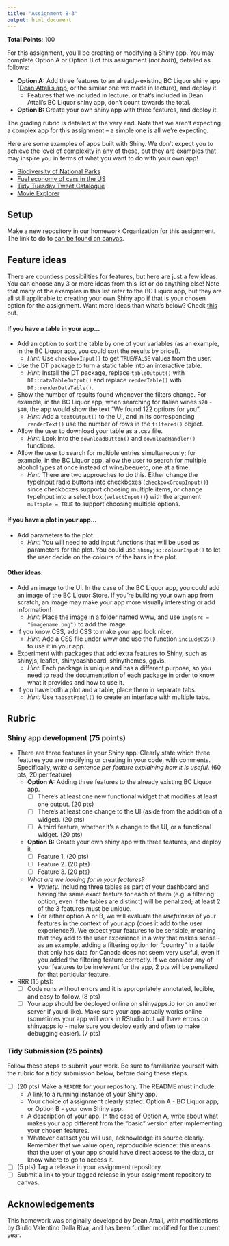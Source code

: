 ```yaml
---
title: "Assignment B-3"
output: html_document
---
```


__Total Points__: 100

For this assignment, you'll be creating or modifying a Shiny app. You may complete Option A or Option B of this assignment (*not both*), detailed as follows:

+ **Option A:** Add three features to an already-existing BC Liquor shiny app ([Dean Attali's app](https://deanattali.com/blog/building-shiny-apps-tutorial/), or the similar one we made in lecture), and deploy it.
    - Features that we included in lecture, or that's included in Dean Attali's BC Liquor shiny app, don't count towards the total. 
+ **Option B:** Create your own shiny app with three features, and deploy it.

The grading rubric is detailed at the very end. Note that we aren't expecting a complex app for this assignment -- a simple one is all we're expecting.

Here are some examples of apps built with Shiny. We don't expect you to achieve the level of complexity in any of these, but they are examples that may inspire you in terms of what you want to do with your own app!

+ [Biodiversity of National Parks](https://abenedetti.shinyapps.io/bioNPS/?_ga=2.2513072.1250661063.1604984182-1784159993.1567907747)
+ [Fuel economy of cars in the US](https://jgassen.shinyapps.io/expand_fuel_economy/?_ga=2.232610335.1250661063.1604984182-1784159993.1567907747)
+ [Tidy Tuesday Tweet Catalogue](https://nsgrantham.shinyapps.io/tidytuesdayrocks/?_ga=2.224403354.1250661063.1604984182-1784159993.1567907747)
+ [Movie Explorer](http://shiny.rstudio-staging.com/gallery/movie-explorer.html)

## Setup 

Make a new repository in our homework Organization for this assignment. The link to do to [can be found on canvas](https://canvas.ubc.ca/courses/80817/pages/assignment-b-3-create-a-repository).

## Feature ideas 

There are countless possibilities for features, but here are just a few ideas. You can choose any 3 or more ideas from this list or do anything else! Note that many of the examples in this list refer to the BC Liquor app, but they are all still applicable to creating your own Shiny app if that is your chosen option for the assignment. Want more ideas than what's below? Check [this](https://rstudio.github.io/shiny/tutorial/#welcome) out.

#### If you have a table in your app...

+ Add an option to sort the table by one of your variables (as an example, in the BC Liquor app, you could sort the results by price!). 
  + *Hint:* Use `checkboxInput()` to get `TRUE`/`FALSE` values from the user.
  
+ Use the DT package to turn a static table into an interactive table. 
  + *Hint:* Install the DT package, replace `tableOutput()` with `DT::dataTableOutput()` and replace `renderTable()` with `DT::renderDataTable()`.
  
+ Show the number of results found whenever the filters change. For example, in the BC Liquor app, when searching for Italian wines `$20` - `$40`, the app would show the text "We found 122 options for you". 
  + *Hint:* Add a `textOutput()` to the UI, and in its corresponding `renderText()` use the number of rows in the `filtered()` object.
  
+ Allow the user to download your table as a .csv file. 
  + *Hint:* Look into the `downloadButton()` and `downloadHandler()` functions.
  
+ Allow the user to search for multiple entries simultaneously; for example, in the BC Liquor app, allow the user to search for multiple alcohol types at once instead of wine/beer/etc, one at a time. 
  + *Hint:* There are two approaches to do this. Either change the typeInput radio buttons into checkboxes (`checkboxGroupInput()`) since checkboxes support choosing multiple items, or change typeInput into a select box (`selectInput()`) with the argument `multiple = TRUE` to support choosing multiple options.

#### If you have a plot in your app...

+ Add parameters to the plot. 
  + *Hint:* You will need to add input functions that will be used as parameters for the plot. You could use `shinyjs::colourInput()` to let the user decide on the colours of the bars in the plot.

#### Other ideas:

+ Add an image to the UI. In the case of the BC Liquor app, you could add an image of the BC Liquor Store. If you're building your own app from scratch, an image may make your app more visually interesting or add information! 
  + *Hint:* Place the image in a folder named www, and use `img(src = "imagename.png")` to add the image.

+ If you know CSS, add CSS to make your app look nicer. 
  + *Hint:* Add a CSS file under www and use the function `includeCSS()` to use it in your app.

+ Experiment with packages that add extra features to Shiny, such as shinyjs, leaflet, shinydashboard, shinythemes, ggvis. 
  + *Hint:* Each package is unique and has a different purpose, so you need to read the documentation of each package in order to know what it provides and how to use it.

+ If you have both a plot and a table, place them in separate tabs. 
  + *Hint:* Use `tabsetPanel()` to create an interface with multiple tabs.
  
## Rubric

### Shiny app development (75 points)

- There are three features in your Shiny app. Clearly state which three features you are modifying or creating in your code, with comments. Specifically, *write a sentence per feature explaining how it is useful*. (60 pts, 20 per feature)
  - **Option A:** Adding three features to the already existing BC Liquor app.
    - [ ] There's at least one new functional widget that modifies at least one output. (20 pts)
    - [ ] There's at least one change to the UI (aside from the addition of a widget). (20 pts)
    - [ ] A third feature, whether it's a change to the UI, or a functional widget. (20 pts)
  - **Option B:** Create your own shiny app with three features, and deploy it.
    - [ ] Feature 1. (20 pts)
    - [ ] Feature 2. (20 pts)
    - [ ] Feature 3. (20 pts)
  - *What are we looking for in your features?*
     + *Variety.* Including three tables as part of your dashboard and having the same exact feature for each of them (e.g. a filtering option, even if the tables are distinct) will be penalized; at least 2 of the 3 features must be unique. 
     + For either option A or B, we will evaluate the *usefulness* of your features in the context of your app (does it add to the user experience?). We expect your features to be sensible, meaning that they add to the user experience in a way that makes sense - as an example, adding a filtering option for "country" in a table that only has data for Canada does not seem very useful, even if you added the filtering feature correctly. If we consider any of your features to be irrelevant for the app, 2 pts will be penalized for that particular feature.
     
- RRR (15 pts):
  - [ ] Code runs without errors and it is appropriately annotated, legible, and easy to follow. (8 pts)
  - [ ] Your app should be deployed online on shinyapps.io (or on another server if you'd like). Make sure your app actually works online (sometimes your app will work in RStudio but will have errors on shinyapps.io - make sure you deploy early and often to make debugging easier). (7 pts) 

### Tidy Submission (25 points)

Follow these steps to submit your work. Be sure to familiarize yourself with the rubric for a tidy submission below, before doing these steps.

- [ ] (20 pts) Make a `README` for your repository. The README must include:
  - A link to a running instance of your Shiny app.
  - Your choice of assignment clearly stated: Option A - BC Liquor app, or Option B - your own Shiny app.
  - A description of your app. In the case of Option A, write about what makes your app different from the "basic" version after implementing your chosen features.
  - Whatever dataset you will use, acknowledge its source clearly. Remember that we value open, reproducible science: this means that the user of your app should have direct access to the data, or know where to go to access it.
- [ ] (5 pts) Tag a release in your assignment repository.
- [ ] Submit a link to your tagged release in your assignment repository to canvas. 

## Acknowledgements

This homework was originally developed by Dean Attali, with modifications by Giulio Valentino Dalla Riva, and has been further modified for the current year. 
